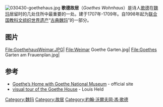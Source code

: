 [[File:030430-goethehaus.jpg|thumb]]
'''歌德故居'''（''Goethes Wohnhaus''）是诗人[[歌德|歌德]]在[[魏玛|魏玛]]居留时的几处住所中最重要的一处。建于1707年-1709年。自1998年起为[[联合国教科文组织|联合国教科文组织]][[世界遗产|世界遗产]]“[[古典魏玛|古典魏玛]]”的一部分。

== 图片 ==

<gallery>
File:GoethehausWeimar.JPG|
File:Weimar Goethe Garten.jpg|
File:Goethes Garten am Frauenplan.jpg|
</gallery>

==参考==
* [https://web.archive.org/web/20150908044829/http://www.klassik-stiftung.de/index.php?id=347 Goethe’s Home with Goethe National Museum] - official site
* [http://www.weimar-lese.de/index.php?article_id=436 visual tour of the Goethe House] {{Wayback|url=http://www.weimar-lese.de/index.php?article_id=436 |date=20150520075654 }} - Louis Held
{{coord|50|58|39|N|11|19|43|E|region:DE-TH_type:landmark_source:kolossus-dewiki|display=title}}


{{约翰·沃尔夫冈·冯·歌德}}
[[Category:魏玛|Category:魏玛]]
[[Category:故居|Category:故居]]
[[Category:約翰·沃爾夫岡·馮·歌德|Category:約翰·沃爾夫岡·馮·歌德]]
